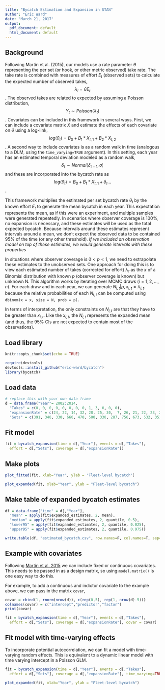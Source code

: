 ```yaml
---
title: "Bycatch Estimation and Expansion in STAN"
author: "Eric Ward"
date: "March 21, 2017"
output:
  pdf_document: default
  html_document: default
---
```


## Background

Following Martin et al. (2015), our models use a rate parameter $\theta$ representing the per set (or hook, or other metric observed) take rate. The take rate is combined with measures of effort $E_{t}$ (observed sets) to calculate the expected number of observed takes, $${ \lambda  }_{ i }=\theta E_{ t }$$. The observed takes are related to expected by assuming a Poisson distribution, $$Y_{t} \sim Poisson(\lambda_{t})$$. Covariates can be included in this framework in several ways. First, we can include a covariate matrix $X$ and estimate the effects of each covariate on $\theta$ using a log-link, $$log(\theta_{t}) = B_{0} + B_{1}*X_{t,1} + B_{2}*X_{t,2}$$. A second way to include covariates is as a random walk in time (analogous to a DLM, using the `time_varying=TRUE` argument). In this setting, each year has an estimated temporal deviation modeled as a random walk, 
$${ \delta  }_{ t }\sim Normal\left( { \delta  }_{ t-1 },\sigma  \right)$$ and these are incorporated into the bycatch rate as $$log(\theta_{t}) = B_{0} + B_{1}*X_{t,1} + \delta_{t}...$$.

This framework multiplies the estimated per set bycatch rate $\theta_{t}$ by the known effort $E_{t}$ to generate the mean bycatch in each year. This expectation represents the mean, as if this were an experiment, and multiple samples were generated repeatedly. In scenarios where observer coverage is 100%, no expansion is necessary, and these estimates will be used as the total expected bycatch. Because intervals around these estimates represent intervals around a mean, we don't expect the observed data to be contained 95% of the time (or any other threshold). *If we included an observation model on top of these estimates, we would generate intervals with these properties*

In situations where observer coverage is $0 < p < 1$, we need to extrapolate these estimates to the unobserved sets. One approach for doing this is to view each estimated number of takes (corrected for effort) $\lambda_{t}$ as the $x$ of a Binomial distribution with known $p$ (observer coverage is known) but unknown N. This algorithm works by iterating over MCMC draws ($i = 1, 2, ...,n$). For each draw and in each year, we can generate ${ N }_{ i,t }|p,{ x }_{ i,t }={ \lambda  }_{ i,t }$. because the relative probabilities of each ${ N }_{ i,t }$ can be computed using `dbinom(x = x, size = N, prob = p)`. 

In terms of interpretation, the only constraints on ${ N }_{ i,t }$ are that they have to be greater than ${ x }_{ i,t }$. Like the ${ x }_{ i,t }$, the ${ N }_{ i,t }$ represents the expanded mean (and thus, the 95% CIs are not expected to contain most of the observations). 

## Load library

```r
knitr::opts_chunk$set(echo = TRUE)
```

```r
require(devtools)
devtools::install_github("eric-ward/bycatch")
library(bycatch)
```

## Load data
```r
# replace this with your own data frame
d = data.frame("Year"= 2002:2014, 
  "Takes" = c(0, 0, 0, 0, 0, 0, 0, 0, 1, 3, 0, 0, 0),
  "expansionRate" = c(24, 22, 14, 32, 28, 25, 30,  7, 26, 21, 22, 23, 27),
  "Sets" = c(391, 340, 330, 660, 470, 500, 330, 287, 756, 673, 532, 351, 486))
```

## Fit model

```r
fit = bycatch_expansion(time = d[,"Year"], events = d[,"Takes"], 
  effort = d[,"Sets"], coverage = d[,"expansionRate"])
```

## Make plots

```r
plot_fitted(fit, xlab="Year", ylab = "Fleet-level bycatch")
```
  
  
```r
plot_expanded(fit, xlab="Year", ylab = "Fleet-level bycatch")
```

  
## Make table of expanded bycatch estimates

```r
df = data.frame("time" = d[,"Year"], 
  "mean" = apply(fit$expanded_estimates, 2, mean),
  "median" = apply(fit$expanded_estimates, 2, quantile, 0.5),
  "lower95" = apply(fit$expanded_estimates, 2, quantile, 0.025),
  "upper95" = apply(fit$expanded_estimates, 2, quantile, 0.975))

write.table(df, "estimated_bycatch.csv", row.names=F, col.names=T, sep=",")
```

\break 

## Example with covariates

Following [Martin et al. 2015](http://onlinelibrary.wiley.com/doi/10.1890/14-0059.1/abstract) we can include fixed or continuous covariates. This needs to be passed in as a design matrix, so using `model.matrix()` is one easy way to do this. 

For example, to add a continuous and indictor covariate to the example above, we can pass in the matrix `covar`,

```r
covar = cbind(1, rnorm(nrow(d)), c(rep(0,5), rep(1, nrow(d)-5)))
colnames(covar) = c("intercept","predictor","factor")
print(covar)
```

```r
fit = bycatch_expansion(time = d[,"Year"], events = d[,"Takes"], 
  effort = d[,"Sets"], coverage = d[,"expansionRate"], covar = covar)
```

\break 

## Fit model with time-varying effects

To incorporate potential autocorrelation, we can fit a model with time-varying random effects. This is equivalent to a dynamic linear model with time varying intercept in a Poisson GLM. 

```r
fit = bycatch_expansion(time = d[,"Year"], events = d[,"Takes"], 
  effort = d[,"Sets"], coverage = d[,"expansionRate"], time_varying=TRUE)
```

```r
plot_expanded(fit, xlab="Year", ylab = "Fleet-level bycatch")
```
